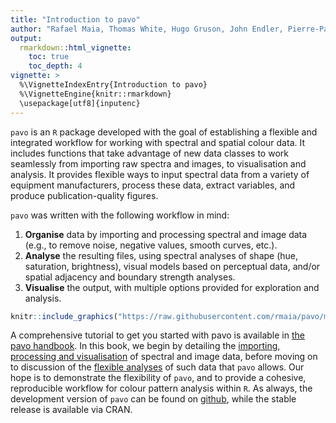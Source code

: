 ```yaml
---
title: "Introduction to pavo"
author: "Rafael Maia, Thomas White, Hugo Gruson, John Endler, Pierre-Paul Bitton, Chad Eliason"
output:
  rmarkdown::html_vignette:
    toc: true
    toc_depth: 4
vignette: >
  %\VignetteIndexEntry{Introduction to pavo}
  %\VignetteEngine{knitr::rmarkdown}
  \usepackage[utf8]{inputenc}
---
```


[pavo_repo]: https://github.com/rmaia/pavo

[data_location]: https://github.com/rmaia/pavo/blob/master/data_external/vignette

`pavo` is an `R` package developed with the goal of establishing a flexible and integrated workflow for working with spectral and spatial colour data. It includes functions that take advantage of new data classes to work seamlessly from importing raw spectra and images, to visualisation and analysis. It provides flexible ways to input spectral data from a variety of equipment manufacturers, process these data, extract variables, and produce publication-quality figures.

`pavo` was written with the following workflow in mind:

1. **Organise** data by importing and processing spectral and image data (e.g., to remove noise, negative values, smooth curves, etc.).
2. **Analyse** the resulting files, using spectral analyses of shape (hue, saturation, brightness), visual models based on perceptual data, and/or spatial adjacency and boundary strength analyses.
3. **Visualise** the output, with multiple options provided for exploration and analysis.

```r
knitr::include_graphics("https://raw.githubusercontent.com/rmaia/pavo/master/vignettes/fig/workflow.png")
```

A comprehensive tutorial to get you started with pavo is available in [the pavo handbook](https://bisaloo.github.io/colsci-book/). In this book, we begin by detailing the [importing, processing and visualisation](https://bisaloo.github.io/colsci-book/importing-processing-and-visualising-data.html) of spectral and image data, before moving on to discussion of the [flexible analyses](https://bisaloo.github.io/colsci-book/analysing-data.html) of such data that `pavo` allows. Our hope is to demonstrate the flexibility of `pavo`, and to provide a cohesive, reproducible workflow for colour pattern analysis within `R`. As always, the development version of `pavo` can be found on [github][pavo_repo], while the stable release is available via CRAN.

